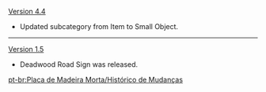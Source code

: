 {{Change History/Header}}
[[Version 4.4]]
* Updated subcategory from Item to Small Object.
----
[[Version 1.5]]
* Deadwood Road Sign was released.
<noinclude>
[[pt-br:Placa de Madeira Morta/Histórico de Mudanças]]
</noinclude>